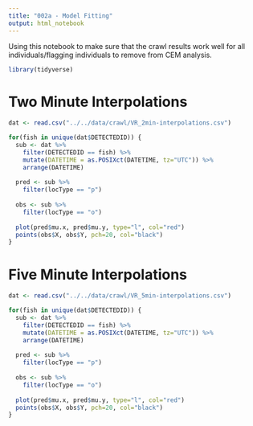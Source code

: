 ```yaml
---
title: "002a - Model Fitting"
output: html_notebook
---
```


Using this notebook to make sure that the crawl results work well for all individuals/flagging individuals to remove from CEM analysis.

```r
library(tidyverse)
```
# Two Minute Interpolations
```r
dat <- read.csv("../../data/crawl/VR_2min-interpolations.csv")
```

```r
for(fish in unique(dat$DETECTEDID)) { 
  sub <- dat %>% 
    filter(DETECTEDID == fish) %>% 
    mutate(DATETIME = as.POSIXct(DATETIME, tz="UTC")) %>% 
    arrange(DATETIME)
  
  pred <- sub %>% 
    filter(locType == "p")
  
  obs <- sub %>% 
    filter(locType == "o")
  
  plot(pred$mu.x, pred$mu.y, type="l", col="red")
  points(obs$X, obs$Y, pch=20, col="black")
}

```

# Five Minute Interpolations
```r
dat <- read.csv("../../data/crawl/VR_5min-interpolations.csv")
```

```r
for(fish in unique(dat$DETECTEDID)) { 
  sub <- dat %>% 
    filter(DETECTEDID == fish) %>% 
    mutate(DATETIME = as.POSIXct(DATETIME, tz="UTC")) %>% 
    arrange(DATETIME)
  
  pred <- sub %>% 
    filter(locType == "p")
  
  obs <- sub %>% 
    filter(locType == "o")
  
  plot(pred$mu.x, pred$mu.y, type="l", col="red")
  points(obs$X, obs$Y, pch=20, col="black")
}

```

